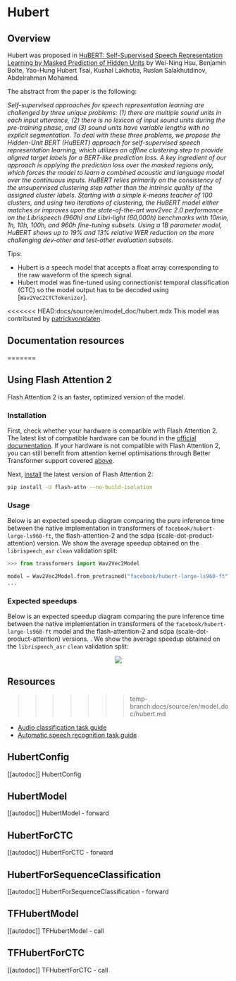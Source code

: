 <!--Copyright 2021 The HuggingFace Team. All rights reserved.

Licensed under the Apache License, Version 2.0 (the "License"); you may not use this file except in compliance with
the License. You may obtain a copy of the License at

http://www.apache.org/licenses/LICENSE-2.0

Unless required by applicable law or agreed to in writing, software distributed under the License is distributed on
an "AS IS" BASIS, WITHOUT WARRANTIES OR CONDITIONS OF ANY KIND, either express or implied. See the License for the
specific language governing permissions and limitations under the License.
-->

# Hubert

## Overview

Hubert was proposed in [HuBERT: Self-Supervised Speech Representation Learning by Masked Prediction of Hidden Units](https://arxiv.org/abs/2106.07447) by Wei-Ning Hsu, Benjamin Bolte, Yao-Hung Hubert Tsai, Kushal Lakhotia, Ruslan
Salakhutdinov, Abdelrahman Mohamed.

The abstract from the paper is the following:

*Self-supervised approaches for speech representation learning are challenged by three unique problems: (1) there are
multiple sound units in each input utterance, (2) there is no lexicon of input sound units during the pre-training
phase, and (3) sound units have variable lengths with no explicit segmentation. To deal with these three problems, we
propose the Hidden-Unit BERT (HuBERT) approach for self-supervised speech representation learning, which utilizes an
offline clustering step to provide aligned target labels for a BERT-like prediction loss. A key ingredient of our
approach is applying the prediction loss over the masked regions only, which forces the model to learn a combined
acoustic and language model over the continuous inputs. HuBERT relies primarily on the consistency of the unsupervised
clustering step rather than the intrinsic quality of the assigned cluster labels. Starting with a simple k-means
teacher of 100 clusters, and using two iterations of clustering, the HuBERT model either matches or improves upon the
state-of-the-art wav2vec 2.0 performance on the Librispeech (960h) and Libri-light (60,000h) benchmarks with 10min, 1h,
10h, 100h, and 960h fine-tuning subsets. Using a 1B parameter model, HuBERT shows up to 19% and 13% relative WER
reduction on the more challenging dev-other and test-other evaluation subsets.*

Tips:

- Hubert is a speech model that accepts a float array corresponding to the raw waveform of the speech signal.
- Hubert model was fine-tuned using connectionist temporal classification (CTC) so the model output has to be decoded
  using [`Wav2Vec2CTCTokenizer`].

<<<<<<< HEAD:docs/source/en/model_doc/hubert.mdx
This model was contributed by [patrickvonplaten](https://huggingface.co/patrickvonplaten).

## Documentation resources
=======

## Using Flash Attention 2

Flash Attention 2 is an faster, optimized version of the model.

### Installation 

First, check whether your hardware is compatible with Flash Attention 2. The latest list of compatible hardware can be found in the [official documentation](https://github.com/Dao-AILab/flash-attention#installation-and-features). If your hardware is not compatible with Flash Attention 2, you can still benefit from attention kernel optimisations through Better Transformer support covered [above](https://huggingface.co/docs/transformers/main/en/model_doc/bark#using-better-transformer).

Next, [install](https://github.com/Dao-AILab/flash-attention#installation-and-features) the latest version of Flash Attention 2:

```bash
pip install -U flash-attn --no-build-isolation
```

### Usage

Below is an expected speedup diagram comparing the pure inference time between the native implementation in transformers of `facebook/hubert-large-ls960-ft`, the flash-attention-2 and the sdpa (scale-dot-product-attention) version. We show the average speedup obtained on the `librispeech_asr` `clean` validation split: 

```python
>>> from transformers import Wav2Vec2Model

model = Wav2Vec2Model.from_pretrained("facebook/hubert-large-ls960-ft", torch_dtype=torch.float16, attn_implementation="flash_attention_2").to(device)
...
```

### Expected speedups

Below is an expected speedup diagram comparing the pure inference time between the native implementation in transformers of the `facebook/hubert-large-ls960-ft` model and the flash-attention-2 and sdpa (scale-dot-product-attention) versions. . We show the average speedup obtained on the `librispeech_asr` `clean` validation split: 


<div style="text-align: center">
<img src="https://huggingface.co/datasets/kamilakesbi/transformers_image_doc/resolve/main/data/Hubert_speedup.png">
</div>


## Resources
>>>>>>> temp-branch:docs/source/en/model_doc/hubert.md

- [Audio classification task guide](../tasks/audio_classification)
- [Automatic speech recognition task guide](../tasks/asr)

## HubertConfig

[[autodoc]] HubertConfig

## HubertModel

[[autodoc]] HubertModel
    - forward

## HubertForCTC

[[autodoc]] HubertForCTC
    - forward

## HubertForSequenceClassification

[[autodoc]] HubertForSequenceClassification
    - forward

## TFHubertModel

[[autodoc]] TFHubertModel
    - call

## TFHubertForCTC

[[autodoc]] TFHubertForCTC
    - call
